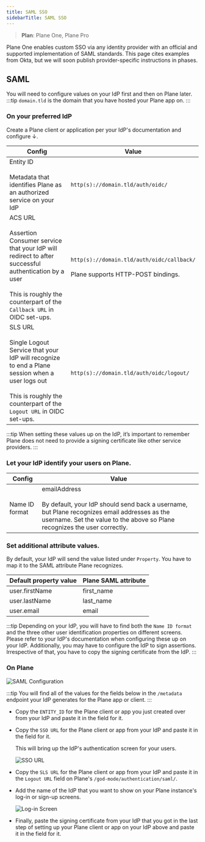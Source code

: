 ```yaml
---
title: SAML SSO
sidebarTitle: SAML SSO
---
```


> **Plan**: Plane One, Plane Pro   

Plane One enables custom SSO via any identity provider with an official and supported implementation of SAML standards. This page cites examples from Okta, but we will soon publish provider-specific instructions in phases.

## SAML

You will need to configure values on your IdP first and then on Plane later.
:::tip
  `domain.tld` is the domain that you have hosted your Plane app on.
:::

### On your preferred IdP

Create a Plane client or application per your IdP's documentation and configure ↓.

| **Config**                                                                                                                                                                                              | **Value**                                                                                          |
|---------------------------------------------------------------------------------------------------------------------------------------------------------------------------------------------------------|----------------------------------------------------------------------------------------------------|
| Entity ID  <br/><br/> Metadata that identifies Plane as an authorized service on your IdP                                                                                                                    | `http(s)://domain.tld/auth/oidc/`                                                                  |
| ACS URL <br/><br/>Assertion Consumer service that your IdP will redirect to after successful authentication by a user <br/><br/>This is roughly the counterpart of the `Callback URL` in OIDC set-ups.       | `http(s)://domain.tld/auth/oidc/callback/` <br/><br/> Plane supports HTTP-POST bindings.           |
| SLS URL <br/><br/>Single Logout Service that your IdP will recognize to end a Plane session when a user logs out <br/><br/>This is roughly the counterpart of the `Logout URL` in OIDC set-ups.                | `http(s)://domain.tld/auth/oidc/logout/`                                                           |

:::tip
When setting these values up on the IdP, it’s important to remember Plane does not need to provide a signing certificate like other service providers.
:::

### Let your IdP identify your users on Plane.

| **Config**                 | **Value**                                              |
|----------------------------|--------------------------------------------------------|
| Name ID format             | emailAddress <br/><br/> By default, your IdP should send back a username, but Plane recognizes email addresses as the username. Set the value to the above so Plane recognizes the user correctly.
### Set additional attribute values.

By default, your IdP will send the value listed under `Property`. You have to map it to the SAML attribute Plane recognizes.

| **Default property value** | **Plane SAML attribute**                   |
|----------------------------|--------------------------------------------|
| user.firstName             | first_name                                 |
| user.lastName              | last_name                                  |
| user.email                 | email                                      |

:::tip
  Depending on your IdP, you will have to find both the `Name ID format` and the three other user identification properties on different screens. Please refer to your IdP's documentation when configuring these up on your IdP. Additionally, you may have to configure the IdP to sign assertions. Irrespective of that, you have to copy the signing certificate from the IdP.
:::

### On Plane

![SAML Configuration](/img/custom-sso/saml-config.png)

:::tip
  You will find all of the values for the fields below in the `/metadata` endpoint your IdP generates for the Plane app or client.
:::

- Copy the `ENTITY_ID` for the Plane client or app you just created over from your IdP and paste it in the field for it.

- Copy the `SSO URL` for the Plane client or app from your IdP and paste it in the field for it.

  This will bring up the IdP's authentication screen for your users.

  ![SSO URL](/img/custom-sso/okta-signin.webp)

- Copy the `SLS URL` for the Plane client or app from your IdP and paste it in the `Logout URL` field on Plane's `/god-mode/authentication/saml/`.

- Add the name of the IdP that you want to show on your Plane instance's log-in or sign-up screens.

  ![Log-in Screen](/img/custom-sso/instance-login.png)

- Finally, paste the signing certificate from your IdP that you got in the last step of setting up your Plane client or app on your IdP above and paste it in the field for it.
